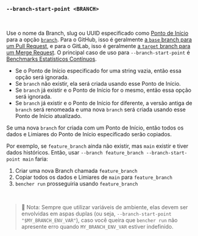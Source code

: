 ### `--branch-start-point <BRANCH>`

<br />

Use o nome da Branch, slug ou UUID especificado como [Ponto de Início][start point] para a opção [`branch`](#--branch-branch).
Para o GitHub, isso é geralmente [a `base` branch para um Pull Request][github base],
e para o GitLab, isso é geralmente [a `target` branch para um Merge Request][gitlab target].
O principal caso de uso para `--branch-start-point` é [Benchmarks Estatísticos Contínuos](/pt/docs/how-to/track-benchmarks/#statistical-continuous-benchmarking).

- Se o Ponto de Início especificado for uma string vazia, então essa opção será ignorada.
- Se `branch` não existir, ela será criada usando esse Ponto de Início.
- Se `branch` já existir e o Ponto de Início for o mesmo, então essa opção será ignorada.
- Se `branch` já existir e o Ponto de Início for diferente,
  a versão antiga de `branch` será renomeada
  e uma nova `branch` será criada usando esse Ponto de Início atualizado.

Se uma nova `branch` for criada com um Ponto de Início,
então todos os dados e Limiares do Ponto de Início especificado serão copiados.

Por exemplo, se `feature_branch` ainda não existir, mas `main` existir e tiver dados históricos.
Então, usar `--branch feature_branch --branch-start-point main` faria:
1. Criar uma nova Branch chamada `feature_branch`
2. Copiar todos os dados e Limiares de `main` para `feature_branch`
3. `bencher run` prosseguiria usando `feature_branch`

[github base]: https://docs.github.com/en/pull-requests/collaborating-with-pull-requests/proposing-changes-to-your-work-with-pull-requests/about-branches#working-with-branches
[gitlab target]: https://docs.gitlab.com/ee/user/project/merge_requests/creating_merge_requests.html#from-the-merge-request-list

[start point]: /pt/docs/explanation/benchmarking/#start-point

<br />

> 🐰 Nota: Sempre que utilizar variáveis de ambiente, elas devem ser envolvidas em aspas duplas (ou seja, `--branch-start-point "$MY_BRANCH_ENV_VAR"`),
> caso você queira que `bencher run` não apresente erro quando `MY_BRANCH_ENV_VAR` estiver indefinido.